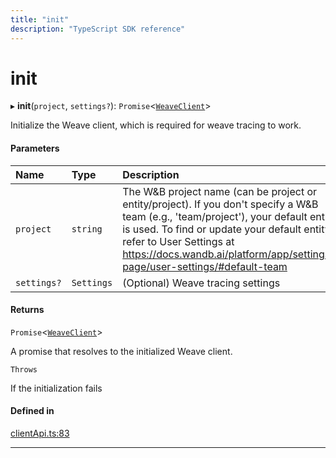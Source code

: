 ```yaml
---
title: "init"
description: "TypeScript SDK reference"
---
```


# init

▸ **init**(`project`, `settings?`): `Promise`\<[`WeaveClient`](../classes/WeaveClient)\>

Initialize the Weave client, which is required for weave tracing to work.

#### Parameters

| Name | Type | Description |
| :------ | :------ | :------ |
| `project` | `string` | The W&B project name (can be project or entity/project). If you don't specify a W&B team (e.g., 'team/project'), your default entity is used. To find or update your default entity, refer to User Settings at https://docs.wandb.ai/platform/app/settings-page/user-settings/#default-team |
| `settings?` | `Settings` | (Optional) Weave tracing settings |

#### Returns

`Promise`\<[`WeaveClient`](../classes/WeaveClient)\>

A promise that resolves to the initialized Weave client.

`Throws`

If the initialization fails

#### Defined in

[clientApi.ts:83](https://github.com/wandb/weave/blob/b1d9129c93572ba073682dba39c7e414a0627f7e/sdks/node/src/clientApi.ts#L83)

___

